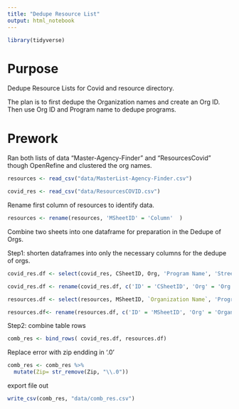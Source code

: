 ```yaml
---
title: "Dedupe Resource List"
output: html_notebook
---
```


```r
library(tidyverse)
```


# Purpose 
Dedupe Resource Lists for Covid and resource directory.

The plan is to first dedupe the Organization names and create an Org ID. Then use Org ID and Program name to dedupe programs.



# Prework

Ran both lists of data "Master-Agency-Finder" and "ResourcesCovid" though OpenRefine and clustered the org names. 



```r
resources <- read_csv("data/MasterList-Agency-Finder.csv")

covid_res <- read_csv("data/ResourcesCOVID.csv")
```



Rename first column of resources to identify data.

```r
resources <- rename(resources, 'MSheetID' = 'Column'  )
```


Combine two sheets into one dataframe for preparation in the Dedupe of Orgs.

Step1: shorten dataframes into only the necessary columns for the dedupe of orgs.


```r
covid_res.df <- select(covid_res, CSheetID, Org, 'Program Name', 'Street Address', City, Zip )

covid_res.df <- rename(covid_res.df, c('ID' = 'CSheetID', 'Org' = 'Org', 'Program' = 'Program Name','Street' ='Street Address'))
```




```r
resources.df <- select(resources, MSheetID, `Organization Name`, 'Program Name', 'Street Address', City, Zip)

resources.df<- rename(resources.df, c('ID' = 'MSheetID', 'Org' = 'Organization Name', 'Program' = 'Program Name', 'Street' = 'Street Address' ))
```


Step2: combine table rows

```r
comb_res <- bind_rows( covid_res.df, resources.df)
```

Replace error with zip endding in '.0'

```r
comb_res <- comb_res %>% 
  mutate(Zip= str_remove(Zip, "\\.0"))
```




export file out
```r
write_csv(comb_res, "data/comb_res.csv")
```


















